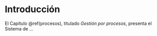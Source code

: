 # Introducción {- #intro}

El Capítulo \@ref(procesos), titulado _Gestión por procesos_, presenta el Sistema de ...  